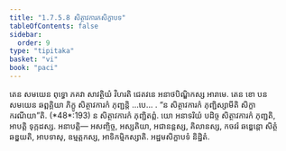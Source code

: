 ```yaml
---
title: "1.7.5.8 សិត្ថាវការកសិក្ខាបទ"
tableOfContents: false
sidebar:
  order: 9
type: "tipitaka"
basket: "vi"
book: "paci"
---
```



<DynamicBreadcrumb />

<Division number="624" book="paci">

<Paragraph number="1924" book="paci">
តេន សមយេន ពុទ្ធោ ភគវា សាវត្ថិយំ វិហរតិ ជេតវនេ អនាថបិណ្ឌិកស្ស អារាមេ. តេន ខោ បន សមយេន ឆព្ពគ្គិយា ភិក្ខូ សិត្ថាវការកំ ភុញ្ជន្តិ …បេ… .
</Paragraph>

<Paragraph number="1925" book="paci">
<Emphasis>“ន សិត្ថាវការកំ ភុញ្ជិស្សាមីតិ សិក្ខា ករណីយា”</Emphasis>តិ. (*48*:<Emphasis>193</Emphasis>)
</Paragraph>

<Paragraph number="1926" book="paci">
ន សិត្ថាវការកំ ភុញ្ជិតព្ពំ. យោ អនាទរិយំ បដិច្ច សិត្ថាវការកំ ភុញ្ជតិ, អាបត្តិ ទុក្កដស្ស.
</Paragraph>

<Paragraph number="1927" book="paci">
អនាបត្តិ— អសញ្ចិច្ច, អស្សតិយា, អជានន្តស្ស, គិលានស្ស, កចវរំ ឆឌ្ឌេន្តោ សិត្ថំ ឆឌ្ឌយតិ, អាបទាសុ, ឧម្មត្តកស្ស, អាទិកម្មិកស្សាតិ.

</Paragraph>
</Division>

<Paragraph number="1928" type="center" book="paci">
អដ្ឋមសិក្ខាបទំ និដ្ឋិតំ.
</Paragraph>